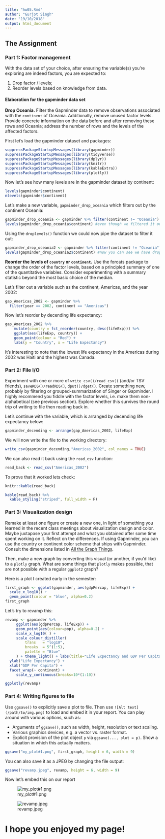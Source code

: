 ```yaml
---
title: "hw05.Rmd"
author: "Gurjot Singh"
date: "19/10/2018"
output: html_document
---
```



## The Assignment

### Part 1: Factor management

With the data set of your choice, after ensuring the variable(s) you're exploring are indeed factors, you are expected to:

1. Drop factor / levels;
2. Reorder levels based on knowledge from data.


#### Elaboration for the gapminder data set

**Drop Oceania.** Filter the Gapminder data to remove observations associated with the `continent` of Oceania.  Additionally, remove unused factor levels. Provide concrete information on the data before and after removing these rows and Oceania; address the number of rows and the levels of the affected factors.


First let's load the gapminder dataset and packages:

```r
suppressPackageStartupMessages(library(gapminder))
suppressPackageStartupMessages(library(tidyverse))
suppressPackageStartupMessages(library(dplyr))
suppressPackageStartupMessages(library(knitr))
suppressPackageStartupMessages(library(kableExtra))
suppressPackageStartupMessages(library(plotly))
```

Now let's see how many levels are in the gapminder dataset by continent:

```r
levels(gapminder$continent)
nlevels(gapminder$continent)
```

Let's make a new variable, `gapminder_drop_oceania` which filters out by the continent Oceania:

```r
gapminder_drop_oceania <- gapminder %>% filter(continent != "Oceania")
levels(gapminder_drop_oceania$continent) #even though we filtered it out, it is not dropped yet
```

Using the `droplevels()` function we could now pipe the dataset to filter it out:

```r
gapminder_drop_oceania2 <- gapminder %>% filter(continent != "Oceania") %>% droplevels()
levels(gapminder_drop_oceania2$continent) #now you can see we have dropped the Oceania level
```


**Reorder the levels of `country` or `continent`.** Use the forcats package to change the order of the factor levels, based on a principled summary of one of the quantitative variables. Consider experimenting with a summary statistic beyond the most basic choice of the median.

Let's filter out a variable such as the continent, Americas, and the year 2002:

```r
gap_Americas_2002 <- gapminder %>% 
  filter(year == 2002, continent == "Americas")
```

Now let's reorder by decending life expectancy:

```r
gap_Americas_2002 %>% 
    mutate(country = fct_reorder(country, desc(lifeExp))) %>% 
    ggplot(aes(lifeExp, country)) + 
    geom_point(colour = "Red") +
    labs(y = "Country", x = "Life Expectancy")
```

It's interesting to note that the lowest life expectancy in the Americas during 2002 was Haiti and the highest was Canada.

### Part 2: File I/O

Experiment with one or more of `write_csv()/read_csv()` (and/or TSV friends), `saveRDS()/readRDS()`, `dput()/dget()`. Create something new, probably by filtering or grouped-summarization of Singer or Gapminder. I highly recommend you fiddle with the factor levels, i.e. make them non-alphabetical (see previous section). Explore whether this survives the round trip of writing to file then reading back in.

Let's continue with the variable, which is arranged by decending life expectancy below:

```r
gapminder_decending <- arrange(gap_Americas_2002, lifeExp)
```


We will now write the file to the working directory:

```r
write_csv(gapminder_decending,"Americas_2002", col_names = TRUE)
```

We can also read it back using the `read_csv` function:

```r
read_back <- read_csv("Americas_2002")
```

To prove that it worked lets check:

```r
knitr::kable(read_back)

kable(read_back) %>%
  kable_styling("striped", full_width = F)
```

### Part 3: Visualization design

Remake at least one figure or create a new one, in light of something you learned in the recent class meetings about visualization design and color. Maybe juxtapose your first attempt and what you obtained after some time spent working on it. Reflect on the differences. If using Gapminder, you can use the country or continent color scheme that ships with Gapminder. Consult the dimensions listed in [All the Graph Things](http://stat545.com/graph00_index.html).

Then, make a new graph by converting this visual (or another, if you'd like) to a `plotly` graph. What are some things that `plotly` makes possible, that are not possible with a regular `ggplot2` graph?

Here is a plot I created early in the semester:

```r
first_graph <- ggplot(gapminder, aes(gdpPercap, lifeExp)) +
  scale_x_log10() +
  geom_point(colour = "blue", alpha=0.2)
first_graph
```

Let's try to revamp this:

```r
revamp <- gapminder %>% 
     ggplot(aes(gdpPercap, lifeExp)) +
     geom_point(aes(colour=pop), alpha=0.2) +
     scale_x_log10( ) +
     scale_colour_distiller(
         trans   = "log10",
         breaks  = 5^(1:5),
         palette = "Blue" 
     ) + theme_light() + labs(title="Life Expectancy and GDP Per Capita") +
  ylab("Life Expectancy") +
  xlab("GDP Per Capita") +
  facet_wrap(~ continent) +
     scale_y_continuous(breaks=10*(1:10))

ggplotly(revamp)
```

### Part 4: Writing figures to file

Use `ggsave()` to explicitly save a plot to file. Then use `![Alt text](/path/to/img.png)` to load and embed it in your report. You can play around with various options, such as:

* Arguments of `ggsave()`, such as width, height, resolution or text scaling.
* Various graphics devices, e.g. a vector vs. raster format.
* Explicit provision of the plot object `p` via `ggsave(..., plot = p)`. Show a situation in which this actually matters.

```r
ggsave("my_plot#1.png", first_graph, height = 6, width = 9)
```

You can also save it as a JPEG by changing the file output:

```r
ggsave("revamp.jpeg", revamp, height = 6, width = 9)
```

Now let's embed this on our report

![my_plot#1.png](https://github.com/STAT545-UBC-students/hw05-singhg53/blob/master/my_plot%231.png)

![revamp.jpeg](https://github.com/STAT545-UBC-students/hw05-singhg53/blob/master/my_plot%232.jpeg)

# I hope you enjoyed my page!
